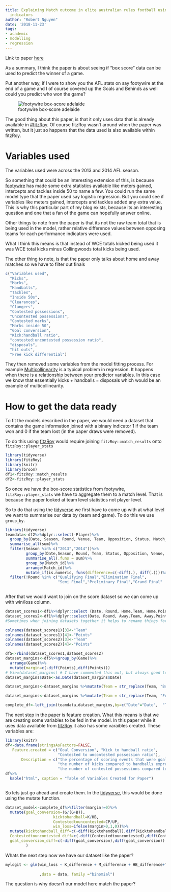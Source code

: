 ```yaml
---
title: Explaining Match outcome in elite australian rules football using team performance
  indicators
author: "Robert Nguyen"
date: '2018-11-23'
tags:
- academic
- modelling
- regression
---
```


Link to paper [here](https://www.ncbi.nlm.nih.gov/pubmed/26176890)

As a summary, I think the paper is about seeing if "box score" data can be used to predict the winner of a game. 

Put another way, if I were to show you the AFL stats on say footywire at the end of a game and I of course covered up the Goals and Behinds as well could you predict who won the game?

![footywire box-score adelaide](/img/boxscoreafl.JPG)



The good thing about this paper, is that it only uses data that is already available in [#fitzRoy](https://github.com/jimmyday12/fitzRoy). Of course fitzRoy wasn't around when the paper was written, but it just so happens that the data used is also available within fitzRoy.

# Variables used

The variables used were across the 2013 and 2014 AFL season. 

So something that could be an interesting extension of this, is because [footywire](https://www.footywire.com/) has made some extra statistics available like meters gained, intercepts and tackles inside 50 to name a few. You could run the same model type that the paper used say logistic regression. But you could see if variables like meters gained, intercepts and tackles added any extra value. This is why this particular part of my blog exists, because its an interesting question and one that a fan of the game can hopefully answer online.

Other things to note from the paper is that its not the raw team total that is being used in the model, rather relative difference values between opposing teams for each performance indicators were used. 

What I think this means is that instead of WCE totals kicked being used it was WCE total kicks minus Collingwoods total kicks being used. 

The other thing to note, is that the paper only talks about home and away matches so we have to filter out finals

```r
c("Variables used",
  "Kicks",
  "Marks",
  "Handballs",
  "Tackles",
  "Inside 50s",
  "Clearances",
  "Clangers",
  "Contested possessions",
  "Uncontested possessions",
  "Contested marks",
  "Marks inside 50",
  "Goal conversion",
  "Kick:handball ratio",
  "contested:uncontested possession ratio",
  "disposals",
  "hit outs",
  "Free kick differential")
```

They then removed some variables from the model fitting process. 
For example [Multicollinearity](https://en.wikipedia.org/wiki/Multicollinearity) is a typical problem in regression. It happens when there is a relationship between your predictor variables. In this case we know that essentially kicks + handballs = disposals which would be an example of multicollinearity. 

# How to get the data ready 

To fit the models described in the paper, we would need a dataset that contains the game information joined with a binary indicator 1 if the team won and 0 if the team lost (in the paper draws were removed).

To do this using [fitzRoy](https://github.com/jimmyday12/fitzRoy) would require joining `fitzRoy::match_results` onto `fitzRoy::player_stats`

```r
library(tidyverse)
library(fitzRoy)
library(knitr)
library(broom)
df1<-fitzRoy::match_results
df2<-fitzRoy::player_stats
```
So once we have the box-score statistics from footywire, `fitzRoy::player_stats` we have to aggregate them to a match level. That is because the paper looked at team level statistics not player level. 

So to do that using the [tidyverse](https://www.tidyverse.org/learn/) we first have to come up with at what level we want to summarise our data by (team and game). To do this we use `group_by`.

```r
library(tidyverse)
teamdata<-df2%>%dplyr::select(-Player)%>%
  group_by(Date, Season, Round, Venue, Team, Opposition, Status, Match_id)%>%
  summarise_all(sum)%>%
  filter(Season %in% c("2013","2014"))%>%
         group_by(Date,Season, Round, Team, Status, Opposition, Venue, Match_id)%>%
         summarise_all(.funs = sum)%>%
         group_by(Match_id)%>%
         arrange(Match_id)%>%
         mutate_if(is.numeric, funs(difference=c(-diff(.), diff(.))))%>%
  filter(!Round %in% c("Qualifying Final","Elimination Final",
                       "Semi Final","Preliminary Final","Grand Final"  ))
  
```

After that we would want to join on the score dataset so we can come up with win/loss column. 

```r
dataset_scores1<-df1%>%dplyr::select (Date, Round, Home.Team, Home.Points,Game)
dataset_scores2<-df1%>%dplyr::select(Date, Round, Away.Team, Away.Points,Game)
#Sometimes when joining datasets together it helps to rename things for consistency

colnames(dataset_scores1)[3]<-"Team"
colnames(dataset_scores1)[4]<-"Points"
colnames(dataset_scores2)[3]<-"Team"
colnames(dataset_scores2)[4]<-"Points"

df5<-rbind(dataset_scores1,dataset_scores2)
dataset_margins<-df5%>%group_by(Game)%>%
  arrange(Game)%>%
  mutate(margin=c(-diff(Points),diff(Points)))
# View(dataset_margins) # I have commented this out, but always good to view 
dataset_margins$Date<-as.Date(dataset_margins$Date)

dataset_margins<-dataset_margins %>%mutate(Team = str_replace(Team, "Brisbane Lions", "Brisbane"))

dataset_margins<-dataset_margins %>%mutate(Team = str_replace(Team, "Footscray", "Western Bulldogs"))

complete_df<-left_join(teamdata,dataset_margins,by=c("Date"="Date",  "Team"="Team"))
```

The next step in the paper is feature creation. What this means is that we are creating some variables to be fed in the model. In this paper while it uses data available from [fitzRoy](https://github.com/jimmyday12/fitzRoy) it also has some varaibles created. These variables are:

```r
library(knitr)
df<-data.frame(stringsAsFactors=FALSE,
   Feature.created = c("Goal Conversion", "Kick to handball ratio",
                       "Contested to uncontested possession ratio"),
       Description = c("the percentage of scoring events that were goals",
                       "the number of kicks compared to handballs expressed as a ratio",
                       "the number of contested possessions compared to uncontested posessessions expressed as a ratio"))
df%>% 
  kable("html", caption = "Table of Variables Created for Paper")



```

So lets just go ahead and create them. In the [tidyverse](https://www.tidyverse.org/), this would be done using the mutate function.

```r

dataset_model<-complete_df%>%filter(margin!=0)%>%
  mutate(goal_conversion=(G/(G+B)),
                     kicktohandball=K/HB,
                     Contestedtouncontested=CP/UP,
                     win_loss=ifelse(margin>0,1,0))%>%
  mutate(kicktohandball_diff=c(-diff(kicktohandball),diff(kicktohandball)),
  Contestedtouncontested_diff=c(-diff(Contestedtouncontested),diff(Contestedtouncontested)),
  goal_conversion_diff=c(-diff(goal_conversion),diff(goal_conversion))
         )


```

Whats the next step now we have our dataset like the paper? 


```r

mylogit <- glm(win_loss ~ K_difference + M_difference + HB_difference+T_difference+I50_difference+CL_difference+CG_difference+CP_difference+UP_difference+CM_difference+goal_conversion+kicktohandball+Contestedtouncontested
               
               ,data = data, family ="binomial")


```

The question is why doesn't our model here match the paper?

